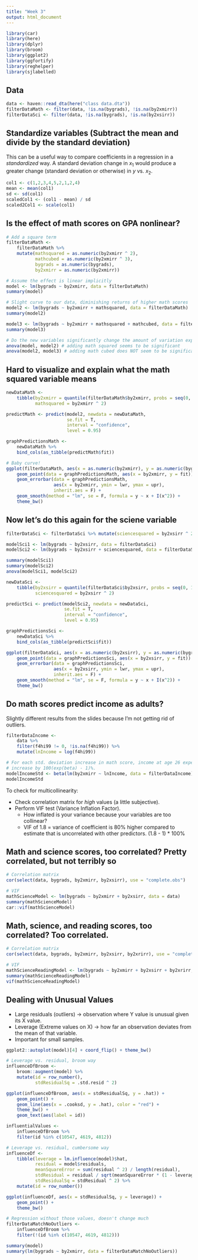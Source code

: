 ```yaml
---
title: "Week 3"
output: html_document
---
```


```r
library(car)
library(here)
library(dplyr)
library(broom)
library(ggplot2)
library(ggfortify)
library(reghelper)
library(sjlabelled)
```

## Data

```r
data <- haven::read_dta(here("class data.dta"))
filterDataMath <- filter(data, !is.na(bygrads), !is.na(by2xmirr))
filterDataSci <- filter(data, !is.na(bygrads), !is.na(by2xsirr))
```

## Standardize variables (Subtract the mean and divide by the standard deviation)

This can be a useful way to compare coefficients in a regression in a *standardized* way. A standard deviation change in $x_1$ would produce a greater change (standard deviation or otherwise) in $y$ vs. $x_2$.

```r
col1 <- c(1,2,3,4,5,2,1,2,4)
mean <- mean(col1)
sd <- sd(col1)
scaledCol1 <- (col1 - mean) / sd
scaled2Col1 <- scale(col1)
```

## Is the effect of math scores on GPA nonlinear?

```r
# Add a square term
filterDataMath <-
    filterDataMath %>%
    mutate(mathsquared = as.numeric(by2xmirr ^ 2),
           mathcubed = as.numeric(by2xmirr ^ 3),
           bygrads = as.numeric(bygrads),
           by2xmirr = as.numeric(by2xmirr))

# Assume the effect is linear implicitly
model <- lm(bygrads ~ by2xmirr, data = filterDataMath)
summary(model)

# Slight curve to our data, diminishing returns of higher math scores
model2 <- lm(bygrads ~ by2xmirr + mathsquared, data = filterDataMath)
summary(model2)

model3 <- lm(bygrads ~ by2xmirr + mathsquared + mathcubed, data = filterDataMath)
summary(model3)

# Do the new variables significantly change the amount of variation explained?
anova(model, model2) # adding math squared seems to be significant
anova(model2, model3) # adding math cubed does NOT seem to be significant
```

## Hard to visualize and explain what the math squared variable means

```r
newDataMath <-
    tibble(by2xmirr = quantile(filterDataMath$by2xmirr, probs = seq(0, 1, 0.1)),
           mathsquared = by2xmirr ^ 2)

predictMath <- predict(model2, newdata = newDataMath,
                       se.fit = T,
                       interval = "confidence",
                       level = 0.95)

graphPredictionsMath <-
    newDataMath %>%
    bind_cols(as_tibble(predictMath$fit))

# Baby curve!
ggplot(filterDataMath, aes(x = as.numeric(by2xmirr), y = as.numeric(bygrads))) +
    geom_point(data = graphPredictionsMath, aes(x = by2xmirr, y = fit)) +
    geom_errorbar(data = graphPredictionsMath,
                  aes(x = by2xmirr, ymin = lwr, ymax = upr),
                  inherit.aes = F) +
    geom_smooth(method = "lm", se = F, formula = y ~ x + I(x^2)) +
    theme_bw()
```

## Now let's do this again for the sciene variable

```r
filterDataSci <- filterDataSci %>% mutate(sciencesquared = by2xsirr ^ 2)

modelSci1 <- lm(bygrads ~ by2xsirr, data = filterDataSci)
modelSci2 <- lm(bygrads ~ by2xsirr + sciencesquared, data = filterDataSci)

summary(modelSci1)
summary(modelSci2)
anova(modelSci1, modelSci2)

newDataSci <-
    tibble(by2xsirr = quantile(filterDataSci$by2xsirr, probs = seq(0, 1, 0.1)),
           sciencesquared = by2xsirr ^ 2)

predictSci <- predict(modelSci2, newdata = newDataSci,
                      se.fit = T,
                      interval = "confidence",
                      level = 0.95)

graphPredictionsSci <-
    newDataSci %>%
    bind_cols(as_tibble(predictSci$fit))

ggplot(filterDataSci, aes(x = as.numeric(by2xsirr), y = as.numeric(bygrads))) +
    geom_point(data = graphPredictionsSci, aes(x = by2xsirr, y = fit)) +
    geom_errorbar(data = graphPredictionsSci,
                  aes(x = by2xsirr, ymin = lwr, ymax = upr),
                  inherit.aes = F) +
    geom_smooth(method = "lm", se = F, formula = y ~ x + I(x^2)) +
    theme_bw()
```

## Do math scores predict income as adults?

Slightly different results from the slides because I'm not getting rid of outliers.

```r
filterDataIncome <-
    data %>%
    filter(f4hi99 != 0, !is.na(f4hi99)) %>%
    mutate(lnIncome = log(f4hi99))

# For each std. deviation increase in math score, income at age 26 expected to
# increase by 100(exp(beta) - 1)%.
modelIncomeStd <- beta(lm(by2xmirr ~ lnIncome, data = filterDataIncome))
modelIncomeStd
```

To check for multicollinearity:

* Check correlation matrix for *high* values (a little subjective).
* Perform VIF test (Variance Inflation Factor).
    * How inflated is your variance because your variables are too collinear?
    * VIF of 1.8 = variance of coefficient is 80% higher compared to estimate that is uncorrelated with other predictors. (1.8 - 1) * 100%

## Math and science scores, too correlated? Pretty correlated, but not terribly so

```r
# Correlation matrix
cor(select(data, bygrads, by2xmirr, by2xsirr), use = "complete.obs")

# VIF
mathScienceModel <- lm(bygrads ~ by2xmirr + by2xsirr, data = data)
summary(mathScienceModel)
car::vif(mathScienceModel)
```

## Math, science, and reading scores, too correlated? Too correlated.

```r
# Correlation matrix
cor(select(data, bygrads, by2xmirr, by2xsirr, by2xrirr), use = "complete.obs")

# VIF
mathScienceReadingModel <- lm(bygrads ~ by2xmirr + by2xsirr + by2xrirr, data = data)
summary(mathScienceReadingModel)
vif(mathScienceReadingModel)
```

## Dealing with Unusual Values

* Large residuals (outliers) -> observation where Y value is unusual given its X value.
* Leverage (Extreme values on X) -> how far an observation deviates from the mean of that variable.
* Important for small samples.

```r
ggplot2::autoplot(model)[4] + coord_flip() + theme_bw()

# Leverage vs. residual, broom way
influenceDfBroom <-
    broom::augment(model) %>%
    mutate(id = row_number(),
           stdResidualSq = .std.resid ^ 2)

ggplot(influenceDfBroom, aes(x = stdResidualSq, y = .hat)) +
    geom_point() +
    geom_line(aes(x = .cooksd, y = .hat), color = "red") +
    theme_bw() +
    geom_text(aes(label = id))

influentialValues <-
    influenceDfBroom %>%
    filter(id %in% c(10547, 4619, 4812))

# Leverage vs. residual, cumbersome way
influenceDf <-
    tibble(leverage = lm.influence(model)$hat,
           residual = model$residuals,
           meanSquareError = sum(residual ^ 2) / length(residual),
           stdResidual = residual / sqrt(meanSquareError * (1 - leverage)),
           stdResidualSq = stdResidual ^ 2) %>%
    mutate(id = row_number())

ggplot(influenceDf, aes(x = stdResidualSq, y = leverage)) +
    geom_point() +
    theme_bw()

# Regression without those values, doesn't change much
filterDataMatchNoOutliers <-
    influenceDfBroom %>%
    filter(!(id %in% c(10547, 4619, 4812)))

summary(model)
summary(lm(bygrads ~ by2xmirr, data = filterDataMatchNoOutliers))
```
